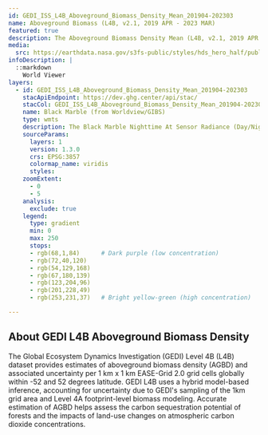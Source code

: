 ```yaml
---
id: GEDI_ISS_L4B_Aboveground_Biomass_Density_Mean_201904-202303
name: Aboveground Biomass (L4B, v2.1, 2019 APR - 2023 MAR)
featured: true
description: The Aboveground Biomass Density Mean (L4B, v2.1, 2019 APR to 2023 MAR) layer is the estimated mean aboveground biomass density, including forest and non-forest, within the 1 km x 1 km grid cell. 
media:
  src: https://earthdata.nasa.gov/s3fs-public/styles/hds_hero_half/public/2024-08/gedi-agbd-us-cloudfree--2-07-2023.jpg?VersionId=E_Zx.ti84WTiK8GB2XWD5VqrwZi7QNDl&itok=cjabduMn
infoDescription: |
  ::markdown
    World Viewer
layers:
  - id: GEDI_ISS_L4B_Aboveground_Biomass_Density_Mean_201904-202303
    stacApiEndpoint: https://dev.ghg.center/api/stac/
    stacCol: GEDI_ISS_L4B_Aboveground_Biomass_Density_Mean_201904-202303
    name: Black Marble (from Worldview/GIBS)
    type: wmts 
    description: The Black Marble Nighttime At Sensor Radiance (Day/Night Band) layer is created from NASA’s Black Marble daily at-sensor top-of-atmosphere nighttime radiance product (VNP46A1). It is displayed as a grayscale image. The layer is expressed in radiance units (nW/(cm2 sr)) with log10 conversion. It is stretched up to 38 nW/(cm2 sr) resulting in improvements in capturing city lights in greater spatial detail than traditional Nighttime Imagery resampled at 0-255 (e.g., Day/Night Band, Enhanced Near Constant Contrast).The ultra-sensitivity of the VIIRS Day/Night Band enables scientists to capture the Earth’s surface and atmosphere in low light conditions, allowing for better monitoring of nighttime phenomena. These images are also useful for assessing anthropogenic sources of light emissions under varying illumination conditions. For instance, during partial to full moon conditions, the layer can identify the location and features of clouds and other natural terrestrial features such as sea ice and snow cover, while enabling temporal observations in urban regions, regardless of moonlit conditions. As such, the layer is particularly useful for detecting city lights, lightning, auroras, fires, gas flares, and fishing fleets.The Black Marble Nighttime At Sensor Radiance (Day/Night Band) layer is available in near real-time from the Visible Infrared Imaging Radiometer Suite (VIIRS) aboard the joint NASA/NOAA Suomi National Polar orbiting Partnership (Suomi NPP) satellite. The sensor resolution is 750 m at nadir, imagery resolution is 500 m, and the temporal resolution is daily
    sourceParams:
      layers: 1
      version: 1.3.0
      crs: EPSG:3857
      colormap_name: viridis
      styles:
    zoomExtent:
      - 0
      - 5
    analysis:
      exclude: true
    legend:
      type: gradient
      min: 0
      max: 250
      stops:
      - rgb(68,1,84)      # Dark purple (low concentration)
      - rgb(72,40,120)
      - rgb(54,129,168)
      - rgb(67,180,139)
      - rgb(123,204,96)
      - rgb(201,228,49)
      - rgb(253,231,37)   # Bright yellow-green (high concentration)

---
```

<Block>
<Prose>

## About GEDI L4B Aboveground Biomass Density
The Global Ecosystem Dynamics Investigation (GEDI) Level 4B (L4B) dataset provides estimates of aboveground biomass density (AGBD) and associated uncertainty per 1 km x 1 km EASE-Grid 2.0 grid cells globally within -52 and 52 degrees latitude. GEDI L4B uses a hybrid model-based inference, accounting for uncertainty due to GEDI's sampling of the 1km grid area and Level 4A footprint-level biomass modeling. Accurate estimation of AGBD helps assess the carbon sequestration potential of forests and the impacts of land-use changes on atmospheric carbon dioxide concentrations.

</Prose>
</Block>